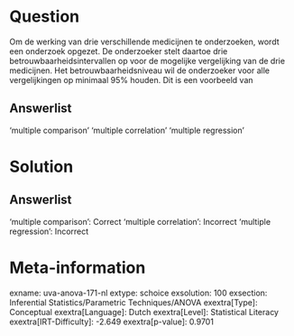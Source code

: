 Question
========

Om de werking van drie verschillende medicijnen te onderzoeken, wordt
een onderzoek opgezet. De onderzoeker stelt daartoe drie
betrouwbaarheidsintervallen op voor de mogelijke vergelijking van de
drie medicijnen. Het betrouwbaarheidsniveau wil de onderzoeker voor alle
vergelijkingen op minimaal 95% houden. Dit is een voorbeeld van

Answerlist
----------

'multiple comparison'
'multiple correlation'
'multiple regression'

Solution
========

Answerlist
----------

'multiple comparison': Correct
'multiple correlation': Incorrect
'multiple regression': Incorrect

Meta-information
================
exname: uva-anova-171-nl
extype: schoice
exsolution: 100
exsection: Inferential Statistics/Parametric Techniques/ANOVA
exextra[Type]: Conceptual
exextra[Language]: Dutch
exextra[Level]: Statistical Literacy
exextra[IRT-Difficulty]: -2.649
exextra[p-value]: 0.9701
